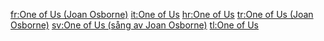 
[[fr:One of Us (Joan Osborne)]]
[[it:One of Us]]
[[hr:One of Us]]
[[tr:One of Us (Joan Osborne)]]
[[sv:One of Us (sång av Joan Osborne)]]
[[tl:One of Us]]
